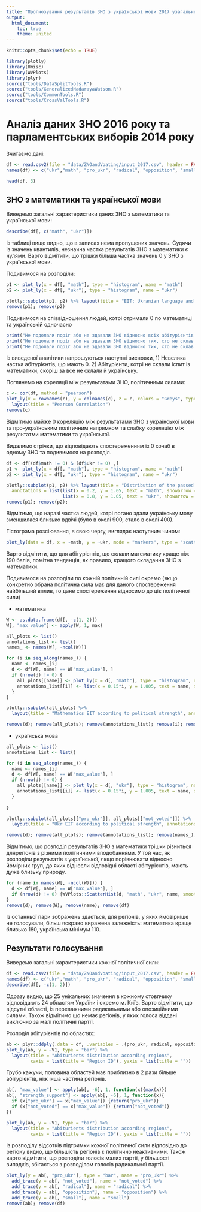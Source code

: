```yaml
---
title: "Прогнозування результатів ЗНО з української мови 2017 узагальненими оцінками Надарая-Ватосна"
output: 
  html_document:
    toc: true
    theme: united
---
```


```r
knitr::opts_chunk$set(echo = TRUE)
```

```r
library(plotly)
library(Hmisc)
library(WVPlots)
library(plyr)
source("tools/DataSplitTools.R")
source("tools/GeneralizedNadarayaWatson.R")
source("tools/CommonTools.R")
source("tools/CrossValTools.R")
```

# Аналіз даних ЗНО 2016 року та парламентських виборів 2014 року

Зчитаємо дані:

```r
df <- read.csv2(file = "data/ZNOandVoating/input_2017.csv", header = FALSE, sep = ",", dec = ".")
names(df) <- c("ukr","math", "pro_ukr", "radical", "opposition", "small", "not_voted")

head(df, 3)
```

## ЗНО з математики та української мови

Виведемо загальні характеристики даних ЗНО з математики та української мови:

```r
describe(df[, c("math", "ukr")])
```

Із таблиці вище видно, що в записах нема пропущених значень.
Судячи із значень квантилів, незначна частка результатів ЗНО з математики є нулями.
Варто відмітити, що трішки більша частка значень 0 у ЗНО з української мови.

Подивимося на розподіли:

```r
p1 <- plot_ly(x = df[, "math"], type = "histogram", name = "math")
p2 <- plot_ly(x = df[, "ukr"], type = "histogram", name = "ukr") 

plotly::subplot(p1, p2) %>% layout(title = "EIT: Ukranian language and mathematics")
remove(p1); remove(p2)
```

Подивимося на співвідношення людей, котрі отримали 0 по математиці та українській одночасно

```r
print("Не подолали поріг або не здавали ЗНО відносно всіх абітурієнтів: " %&% as.character(round(nrow(df[(df$math == 0 & df$ukr == 0), ]) * 100 / nrow(df), 2)) %&% "%")
print("Не подолали поріг або не здавали ЗНО відносно тих, хто не склав математику: " %&% as.character(round(nrow(df[(df$math == 0 & df$ukr == 0), ]) * 100 / nrow(df[(df$math == 0), ]), 2)) %&% "%")
print("Не подолали поріг або не здавали ЗНО відносно тих, хто не склав українську: " %&% as.character(round(nrow(df[(df$math == 0 & df$ukr == 0), ]) * 100 / nrow(df[(df$ukr == 0), ]), 2)) %&% "%")
```

Із виведеної аналітики напрошуються наступні висновки, 
1) Невелика частка абітурієнтів, що мають 0.
2) Абітурієнти, котрі не склали іспит із математики, скоріш за все не склали й українську. 

Поглянемо на кореляції між результатами ЗНО, політичними силами:

```r
c <- cor(df, method = "pearson")
plot_ly(x = rownames(c), y = colnames(c), z = c, colors = "Greys", type = "heatmap") %>% 
  layout(title = "Pearson Correlation")
remove(c)
```

Відмітимо майже 0 кореляцію між результатами ЗНО з української мови та про-українським політичним напрямком та слабку кореляцію  між результатми математики та української.

Видалимо стрічки, що відповідають спостереженням із 0 хочаб в одному ЗНО та подивимося на розподіл.

```r
df <- df[(df$math != 0) & (df$ukr != 0) ,]
p1 <- plot_ly(x = df[, "math"], type = "histogram", name = "math")
p2 <- plot_ly(x = df[, "ukr"], type = "histogram", name = "ukr")

plotly::subplot(p1, p2) %>% layout(title = "Distribution of the passed EIT",
  annotations = list(list(x = 0.2, y = 1.05, text = "math", showarrow = F, xref = 'paper', yref = 'paper'),
                     list(x = 0.8, y = 1.05, text = "ukr", showarrow = F, xref = 'paper', yref = 'paper')))
remove(p1); remove(p2);
```

Відмітимо, що наразі частка людей, котрі погано здали українську мову зменшилася близько вдвічі (було в околі 900, стало в околі 400).

Гістограма розсіювання, в свою чергу, виглядає наступним чином:

```r
plot_ly(data = df, x = ~math, y = ~ukr, mode = "markers", type = "scatter") %>% layout(title = "Passed EIT results")
```

Варто відмітити, що для абітурієнтів, що склали математику краще ніж 190 балів, помітна тенденція, як правило, кращого складання ЗНО з математики.

Подивимося на розподіли по кожній політичній силі окремо 
(якщо конкретно обрана політична сила має для даного спостереження найбільший вплив, то дане спостереження відносимо до ціє політичної сили)

* математика

```r
W <- as.data.frame(df[, -c(1, 2)])
W[, "max_value"] <- apply(W, 1, max)

all_plots <- list()
annotations_list <- list()
names_ <- names(W[, -ncol(W)])

for (i in seq_along(names_)) {
  name <- names_[i]
  d <- df[W[, name] == W["max_value"], ]
  if (nrow(d) != 0) {
    all_plots[[name]] <- plot_ly(x = d[, "math"], type = "histogram", name = name)
    annotations_list[[i]] <- list(x = 0.15*i, y = 1.005, text = name, showarrow = F, xref = 'paper', yref = 'paper')
  }
}

plotly::subplot(all_plots) %>% 
  layout(title = "Mathematics EIT according to political strength", annotations = annotations_list)

remove(d); remove(all_plots); remove(annotations_list); remove(i); remove(name)
```

* українська мова

```r
all_plots <- list()
annotations_list <- list()

for (i in seq_along(names_)) {
  name <- names_[i]
  d <- df[W[, name] == W["max_value"], ]
  if (nrow(d) != 0) {
    all_plots[[name]] <- plot_ly(x = d[, "ukr"], type = "histogram", name = name) 
    annotations_list[[i]] <- list(x = 0.15*i, y = 1.005, text = name, showarrow = F, xref = 'paper', yref = 'paper')
  }
  
}

plotly::subplot(all_plots[["pro_ukr"]], all_plots[["not_voted"]]) %>% 
  layout(title = "Ukr EIT according to political strength", annotations = annotations_list)

remove(d); remove(all_plots); remove(annotations_list); remove(names_); remove(name); remove(i)
```

Відмітимо, що розподіл результатів ЗНО з математики трішки різниться длярегіонів з різними політичними вподобаннями.
У той час, як розподіли результатів з української, якщо порівнювати відносно йомірних груп, до яких віднесли відповідні області абітурієнтів, мають дуже близьку природу.


```r
for (name in names(W[, -ncol(W)])) {
  d <- df[W[, name] == W["max_value"], ]
  if (nrow(d) != 0) {WVPlots::ScatterHist(d, "math", "ukr", name, smoothmethod = "none", estimate_sig = FALSE, minimal_labels = TRUE)}
}
remove(d); remove(W); remove(name); remove(df)
```

Із останньої пари зображень здається, для регіонів, у яких ймовірніше не голосували, більш яскраво виражена залежність: математика краще близько 180, українська мінімум 110.

## Результати голосування

Виведемо загальні характеристики кожної політичної сили:

```r
df <- read.csv2(file = "data/ZNOandVoating/input_2017.csv", header = FALSE, sep = ",", dec = ".")
names(df) <- c("ukr","math", "pro_ukr", "radical", "opposition", "small", "not_voted")
describe(df[, -c(1, 2)])
```

Одразу видно, що 25 унікальних значення в кожному стовпчику відповідають 24 областям України і окремо м. Київ.
Варто відмітити, що відсутні області, із переважними радикальними або опозиційними силами. 
Також відмітимо що немає регіонів, у яких голоса віддані виключно за малі політичні партії.

Розподіл абітурієнтів по областях:

```r
ab <- plyr::ddply(.data = df, .variables = .(pro_ukr, radical, opposition, small, not_voted), .fun = nrow)
plot_ly(ab, y = ~V1, type = "bar") %>% 
  layout(title = "Abiturients distribution according regions", 
         xaxis = list(title = "Region ID"), yaxis = list(title = ""))
```
Грубо кажучи, половина областей має приблизно в 2 рази більше абітурієнтів, ніж інша частина регіонів. 


```r
ab[, "max_value"] <- apply(ab[, -6], 1, function(x){max(x)})
ab[, "strength_support"] <- apply(ab[, -6], 1, function(x){
  if (x["pro_ukr"] == x["max_value"]) {return("pro_ukr")}
  if (x["not_voted"] == x["max_value"]) {return("not_voted")}
})

plot_ly(ab, y = ~V1, type = "bar") %>% 
  layout(title = "Abiturients distribution according regions", 
         xaxis = list(title = "Region ID"), yaxis = list(title = ""))
```

Із розподілу відсотків підтримки кожної політичної сили відповідно до регіону видно, що більшість регіонів є політично неактивними.
Також варто відмітити, що розподіли голосів малих партії, у більшості випадків, збігається з розподілом голосів радикальної партії.

```r
plot_ly(y = ab[, "pro_ukr"], type = "bar", name = "pro_ukr") %>%
  add_trace(y = ab[, "not_voted"], name = "not_voted") %>%
  add_trace(y = ab[, "radical"], name = "radical") %>%
  add_trace(y = ab[, "opposition"], name = "opposition") %>%
  add_trace(y = ab[, "small"], name = "small")
remove(ab); remove(df)
```
